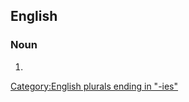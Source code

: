 ==English==

===Noun===
{{head|en|noun form}}

# {{plural of|manufactory|lang=en}}

[[Category:English plurals ending in "-ies"]]